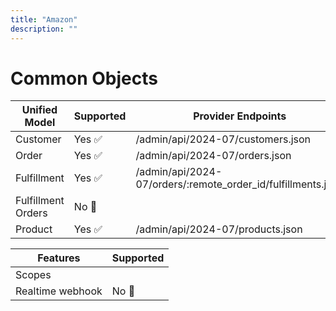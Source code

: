 ```yaml
---
title: "Amazon"
description: ""
---
```


# Common Objects


| Unified Model | Supported                           | Provider Endpoints                           |
| -------- | ------------------------------------- | ------------------------------------- |
| Customer     | Yes ✅ | /admin/api/2024-07/customers.json  |
| Order      | Yes ✅  | /admin/api/2024-07/orders.json  |
| Fulfillment   | Yes ✅ | /admin/api/2024-07/orders/:remote_order_id/fulfillments.json| 
| Fulfillment Orders   | No 🚫|  | 
| Product   | Yes ✅ | /admin/api/2024-07/products.json  |


| Features | Supported                           |
| -------- | ------------------------------------- |
| Scopes     | |
| Realtime webhook     | No 🚫|